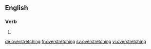 ==English==

===Verb===
{{head|en|present participle}}

# {{present participle of|overstretch|lang=en|nocat=1}}

[[de:overstretching]]
[[fr:overstretching]]
[[sv:overstretching]]
[[vi:overstretching]]
